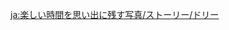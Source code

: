 {{TPRGT Story
|character          = Dori
|date               = 2022-12-21
|zh                 = 
;今天是多莉的生日哦，我们快去为她庆祝吧！
:'''多莉：'''赚呀赚呀赚摩拉，亮晶晶的摩拉少不了，看一看呀数一数，只要有摩拉就没烦恼~
:'''多莉：'''哎呀，这不是大名鼎鼎的旅行者，还有…旁边的小吉祥物嘛！
:'''派蒙：'''喂！
:'''多莉：'''等等，你们手上拿的莫非就是…
:'''旅行者：'''摩拉肉。
:'''多莉：'''送给我的吗？干得不错，快让我尝尝&mdash;&mdash;
:'''多莉：'''嗯！味道真棒！只不过摩拉肉里没有摩拉呢。
:'''派蒙：'''渔人吐司里没有渔人，黄金蟹里面也没有黄金呀！
:'''多莉：'''也对，如果用摩拉做原料，再把它卖掉去赚摩拉，不就得不偿失了嘛。
:'''多莉：'''但如果把一份普普通通的商品用「摩拉」包装一下，就可以获得百倍利润…
:'''多莉：'''比如在盘子底部印上摩拉的符号，再做一些宣传：「每天用它吃饭，就能招财进宝，日进斗金。」
:'''多莉：'''嘿嘿，发现新商机！
:'''多莉：'''怎么样，旅行者，心动了吧？
:'''多莉：'''你是第一个顾客，可以给你打八折优惠哦！
|dialogue_review_zh = 「嘿嘿，发现新商机！」
|en                 =
;Today is [[Dori]]'s birthday, let's go and celebrate with her!
:'''Dori:''' Making Mora, making Mora, can't live without shiny Mora. Counting Mora, counting Mora, no worries if you have Mora~
:'''Dori:''' Oh! Well if it isn't the famed Traveler... and their mascot too!
:'''Paimon:''' Hey!
:'''Dori:''' Wait, that thing you're holding... Is that what I think it is?
:'''Traveler:''' [[Mora Meat]]?
:'''Dori:''' Is that for me? Well done. Quick, let me try some&mdash;
:'''Dori:''' Mmm! This tastes delicious! But there isn't any Mora in this Mora Meat.
:'''Paimon:''' [[Fisherman's Toast]] doesn't have fishermen, and [[Golden Crab]] doesn't have gold either!
:'''Dori:''' That's true. If you use Mora as an ingredient, then sell it for Mora, you would lose more than you make.
:'''Dori:''' But if you instead sell a plain old product with Mora branding, you can make a huge profit...
:'''Dori:''' So if you print a Mora symbol at the bottom of a plate, then do some marketing like "Usher in tons of treasure and gold, if your meals you use this plate to hold."
:'''Dori:''' Hehe, I've discovered a new business opportunity!
:'''Dori:''' What do you think, Traveler? Are you captivated by this product?
:'''Dori:''' Since you're the first customer, I can give you a 20% discount!
|dialogue_review_en = "Hehe, I've discovered a new business opportunity!"
}}



<!-- interwikis -->
[[ja:楽しい時間を思い出に残す写真/ストーリー/ドリー]]